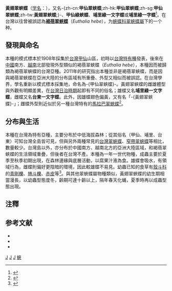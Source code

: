 {{NoteTA
|G1=Butterfly
}}
{{Speciesbox
| taxon = Euthalia kosempona
| binomial_authority = Fruhstorfer, 1908
| image = Euthalia kosempona.jpg
| image_caption = 黃翅翠蛺蝶的雄蝶
}}

'''黃翅翠蛺蝶'''（[[学名|学名]]：{{lang|la|'''''Euthalia kosempona'''''}}），又名-{zh-cn:'''甲仙翠蛱蝶''';zh-hk:'''甲仙翠蛺蝶''';zh-sg:'''甲仙翠蛱蝶''';zh-tw:'''黃翅翠蛺蝶''';}-、'''甲仙綠蛺蝶'''、'''埔里綠一文字蝶'''或'''埔里綠一字蝶'''<ref>{{cite web |url=http://digimuse.nmns.edu.tw/Demo_2011/NewModule.aspx?ObjectId=0b00000181da2a1c&ParentID=0b00000181da2a1c&Type=&Part=&Domain=az&Field=i0&Language=CHI |title=國立自然科學博物館：昆蟲典藏知識單元 |accessdate=2014-07-18 |archive-date=2014-07-26 |archive-url=https://web.archive.org/web/20140726060937/http://digimuse.nmns.edu.tw/Demo_2011/NewModule.aspx?ObjectId=0b00000181da2a1c&ParentID=0b00000181da2a1c&Type=&Part=&Domain=az&Field=i0&Language=CHI |dead-url=no }}</ref>。在台灣以往曾被誤認為'''[[褐蓓翠蛺蝶|褐蓓翠蛺蝶]]'''（''Euthalia hebe''），为[[蛺蝶科|蛺蝶科]][[翠蛺蝶屬|翠蛺蝶屬]]下的一个种。

== 發現與命名 ==
本種的模式標本於1908年採集於[[台灣|台灣]][[甲仙區|甲仙]]山區，初時以[[台灣特有種|台灣特有種]]發表，後來在[[中國|中國]]南方、[[越南|越南]]北部發現外型類似的褐蓓翠蛺蝶（''Euthalia hebe''），本種因而被歸類為褐蓓翠蛺蝶的台灣亞種。2011年的研究指出本種並非是褐蓓翠蛺蝶，而是因與褐蓓翠蛺蝶在亞洲大陸的分布區域有所重疊、外型又相似而被誤認。在台灣學界，學名重新以模式標本採集地，命名為-{甲仙翠蛺蝶}-。黃翅翠蛺蝶的雌雄體型與外觀有明顯差異，在[[台灣日治時期|台灣日治時期]]起即有不同的俗名；雄蝶又名'''埔里綠一文字蝶'''，雌蝶又名'''台東一文字蝶'''。此外，因雄蝶翅色偏黃，又有名「-{黃翅翠蛺蝶}-」；雌蝶外型則近似於另一種台灣特有的[[馬拉巴翠蛺蝶|馬拉巴翠蛺蝶]]<ref>{{cite book|author=徐堉峰 |coauthors= |title=台灣蝴蝶圖鑑．下（蛺蝶） |year=2013 |publisher=晨星出版社 |location=台中市 |isbn=978-986-177-668-2 }}</ref>。

== 分布與生活 ==
本種在台灣為特有亞種，主要分布於中低海拔森林；從其俗名（甲仙、埔里、台東）可知台灣全島皆可見，但與另外兩種常見的[[台灣翠蛺蝶|台灣翠蛺蝶]]、[[窄帶翠蛺蝶|窄帶翠蛺蝶]]等相比，數量較少。台灣島以外，亦分布於中國南方、越南北方的亞洲大陸區域，和褐蓓翠蛺蝶的生活領域重疊，但後者在台灣不產。本種為一年一世代物種，成蟲主要於夏季至秋季初期出現，在森林邊緣與底層活動，以腐果汁液為食。雄蝶會吸水，有領域行為，雌蝶則偏好更陰暗的環境，因此較雄蝶不易見。幼蟲已知的食草有[[殼斗科|殼斗科]]的[[青剛櫟|青剛櫟]]、[[捲斗櫟|捲斗櫟]]、[[赤皮|赤皮]]等<ref>{{cite book|author=陳建仁、呂志堅 |coauthors= |title=蝴蝶生活史圖鑑 |year=2014 |publisher=晨星出版社 |location=台中市 |isbn=978-986-177-784-9 }}</ref>。與其他翠蛺蝶屬物種類似，黃翅翠蛺蝶的幼生期相當漫長，以幼蟲型態度冬，齡期可達十齡以上，隔年春天化蛹，夏季時再以成蟲型態出現。

==注釋==
{{Reflist}}

== 参考文献 ==
{{refbegin}}
* {{TaiBNET| zh=黃翅翠蛺蝶 | id=347109 | binomial=Euthalia kosempona| authority=Fruhstorfer, 1908 | var= | accessdate=2014-7-15}}
*{{cite book|author=陳建仁、呂志堅 |coauthors= |title=蝴蝶生活史圖鑑 |year=2014 |publisher=晨星出版社 |location=台中市 |isbn=978-986-177-784-9 }}
*{{cite book|author=徐堉峰 |coauthors= |title=台灣蝴蝶圖鑑．下（蛺蝶） |year=2013 |publisher=晨星出版社 |location=台中市 |isbn=978-986-177-668-2 }}
{{refend}}
{{Commons category|Euthalia kosempona}}
{{Taxonbar}}
[[Category:_1908年描述的昆虫|J]]
[[Category:翠蛺蝶屬|J]]
[[Category:台灣特有亞種|J]]
[[Category:臺灣蝴蝶|蛺]]